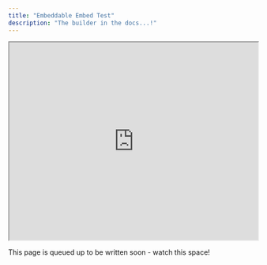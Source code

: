 ```yaml
---
title: "Embeddable Embed Test"
description: "The builder in the docs...!"
---
```


<iframe
  width="100%"
  height="400px"
  src="https://app.embeddables.com/edit/flow_bdf1i6dagh4673gcg0j1h6af8"
></iframe>

<Note>This page is queued up to be written soon - watch this space!</Note>
